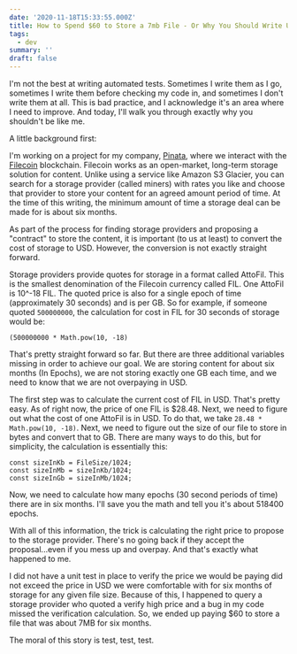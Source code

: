 ```yaml
---
date: '2020-11-18T15:33:55.000Z'
title: How to Spend $60 to Store a 7mb File - Or Why You Should Write Unit Tests
tags:
  - dev
summary: ''
draft: false
---
```

I'm not the best at writing automated tests. Sometimes I write them as I go, sometimes I write them before checking my code in, and sometimes I don't write them at all. This is bad practice, and I acknowledge it's an area where I need to improve. And today, I'll walk you through exactly why you shouldn't be like me.

A little background first:

I'm working on a project for my company, [Pinata](<https://pinata.cloud/>), where we interact with the [Filecoin](<https://filecoin.io/>) blockchain. Filecoin works as an open-market, long-term storage solution for content. Unlike using a service like Amazon S3 Glacier, you can search for a storage provider (called miners) with rates you like and choose that provider to store your content for an agreed amount period of time. At the time of this writing, the minimum amount of time a storage deal can be made for is about six months.

As part of the process for finding storage providers and proposing a "contract" to store the content, it is important (to us at least) to convert the cost of storage to USD. However, the conversion is not exactly straight forward.

Storage providers provide quotes for storage in a format called AttoFil. This is the smallest denomination of the Filecoin currency called FIL. One AttoFil is 10^-18 FIL. The quoted price is also for a single epoch of time (approximately 30 seconds) and is per GB. So for example, if someone quoted `500000000`, the calculation for cost in FIL for 30 seconds of storage would be:

```
(500000000 * Math.pow(10, -18)
```

That's pretty straight forward so far. But there are three additional variables missing in order to achieve our goal. We are storing content for about six months (In Epochs), we are not storing exactly one GB each time, and we need to know that we are not overpaying in USD.

The first step was to calculate the current cost of FIL in USD. That's pretty easy. As of right now, the price of one FIL is $28.48. Next, we need to figure out what the cost of one AttoFil is in USD. To do that, we take `28.48 * Math.pow(10, -18)`. Next, we need to figure out the size of our file to store in bytes and convert that to GB. There are many ways to do this, but for simplicity, the calculation is essentially this:

```
const sizeInKb = FileSize/1024;
const sizeInMb = sizeInKb/1024;
const sizeInGb = sizeInMb/1024;
```

Now, we need to calculate how many epochs (30 second periods of time) there are in six months. I'll save you the math and tell you it's about 518400 epochs.

With all of this information, the trick is calculating the right price to propose to the storage provider. There's no going back if they accept the proposal...even if you mess up and overpay. And that's exactly what happened to me.

I did not have a unit test in place to verify the price we would be paying did not exceed the price in USD we were comfortable with for six months of storage for any given file size. Because of this, I happened to query a storage provider who quoted a verify high price and a bug in my code missed the verification calculation. So, we ended up paying $60 to store a file that was about 7MB for six months.

The moral of this story is test, test, test.


  

